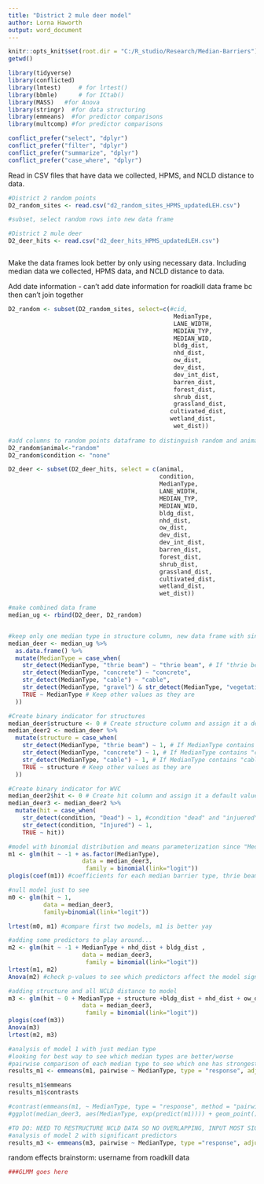 ```yaml
---
title: "District 2 mule deer model"
author: Lorna Haworth
output: word_document
---
```


```r
knitr::opts_knit$set(root.dir = "C:/R_studio/Research/Median-Barriers")
getwd()

library(tidyverse)
library(conflicted)
library(lmtest)     # for lrtest()
library(bbmle)      # for ICtab()
library(MASS)   #for Anova
library(stringr)  #for data structuring 
library(emmeans)  #for predictor comparisons
library(multcomp) #for predictor comparisons

conflict_prefer("select", "dplyr")
conflict_prefer("filter", "dplyr")
conflict_prefer("summarize", "dplyr")
conflict_prefer("case_where", "dplyr")

```

Read in CSV files that have data we collected, HPMS, and NCLD distance to data.
```r

#District 2 random points
D2_random_sites <- read.csv("d2_random_sites_HPMS_updatedLEH.csv")

#subset, select random rows into new data frame

#District 2 mule deer
D2_deer_hits <- read.csv("d2_deer_hits_HPMS_updatedLEH.csv")



```
Make the data frames look better by only using necessary data. Including median data we collected, HPMS data, and NCLD distance to data.

Add date information - can't add date information for roadkill data frame bc then can't join together
```r
D2_random <- subset(D2_random_sites, select=c(#cid,
                                               MedianType,
                                               LANE_WIDTH,
                                               MEDIAN_TYP,
                                               MEDIAN_WID,
                                               bldg_dist,
                                               nhd_dist,
                                               ow_dist,
                                               dev_dist,
                                               dev_int_dist,
                                               barren_dist,
                                               forest_dist,
                                               shrub_dist,
                                               grassland_dist,
                                              cultivated_dist,
                                              wetland_dist,
                                               wet_dist))
                                              
#add columns to random points dataframe to distinguish random and animal condition
D2_random$animal<-"random" 
D2_random$condition <- "none"

D2_deer <- subset(D2_deer_hits, select = c(animal, 
                                           condition, 
                                           MedianType,
                                           LANE_WIDTH,
                                           MEDIAN_TYP,
                                           MEDIAN_WID,
                                           bldg_dist,
                                           nhd_dist,
                                           ow_dist,
                                           dev_dist,
                                           dev_int_dist,
                                           barren_dist,
                                           forest_dist,
                                           shrub_dist,
                                           grassland_dist,
                                           cultivated_dist,
                                           wetland_dist,
                                           wet_dist))

```


```r

#make combined data frame 
median_ug <- rbind(D2_deer, D2_random) 


#keep only one median type in structure column, new data frame with single classes
median_deer <- median_ug %>%
  as.data.frame() %>%
  mutate(MedianType = case_when(
    str_detect(MedianType, "thrie beam") ~ "thrie beam", # If "thrie beam" is anywhere in the string, change to "thrie beam"
    str_detect(MedianType, "concrete") ~ "concrete",
    str_detect(MedianType, "cable") ~ "cable",
    str_detect(MedianType, "gravel") & str_detect(MedianType, "vegetative") ~ "vegetative", # If both "gravel" and "vegetative" are present, change to "vegetative"
    TRUE ~ MedianType # Keep other values as they are
  ))

#Create binary indicator for structures
median_deer$structure <- 0 # Create structure column and assign it a default value of 0
median_deer2 <- median_deer %>%
  mutate(structure = case_when(
    str_detect(MedianType, "thrie beam") ~ 1, # If MedianType contains "thrie beam", change structure to 1
    str_detect(MedianType, "concrete") ~ 1, # If MedianType contains "concrete", change structure to 1
    str_detect(MedianType, "cable") ~ 1, # If MedianType contains "cable", change structure to 1
    TRUE ~ structure # Keep other values as they are
  ))

#Create binary indicator for WVC
median_deer2$hit <- 0 # Create hit column and assign it a default value of 0
median_deer3 <- median_deer2 %>%
  mutate(hit = case_when(
    str_detect(condition, "Dead") ~ 1, #condition "dead" and "injuered", change to 1
    str_detect(condition, "Injured") ~ 1,
    TRUE ~ hit))


```


```r
#model with binomial distribution and means parameterization since "MedianType" is categorical data
m1 <- glm(hit ~ -1 + as.factor(MedianType),
                     data = median_deer3,
                      family = binomial(link="logit"))
plogis(coef(m1)) #coefficients for each median barrier type, thrie beam is largest effect 

#null model just to see
m0 <- glm(hit ~ 1,
          data = median_deer3,
          family=binomial(link="logit"))

lrtest(m0, m1) #compare first two models, m1 is better yay

#adding some predictors to play around...
m2 <- glm(hit ~ -1 + MedianType + nhd_dist + bldg_dist ,
                     data = median_deer3,
                      family = binomial(link="logit"))
lrtest(m1, m2)
Anova(m2) #check p-values to see which predictors affect the model significantly

#adding structure and all NCLD distance to model
m3 <- glm(hit ~ 0 + MedianType + structure +bldg_dist + nhd_dist + ow_dist + dev_dist + dev_int_dist + barren_dist + forest_dist + shrub_dist + grassland_dist + cultivated_dist + wetland_dist + wet_dist,
                     data = median_deer3,
                      family = binomial(link="logit"))
plogis(coef(m3))
Anova(m3)
lrtest(m2, m3)
```


```r

#analysis of model 1 with just median type
#looking for best way to see which median types are better/worse
#pairwise comparison of each median type to see which one has strongest effect
results_m1 <- emmeans(m1, pairwise ~ MedianType, type = "response", adjust = "tukey") 

results_m1$emmeans
results_m1$contrasts

#contrast(emmeans(m1, ~ MedianType, type = "response", method = "pairwise"))
#ggplot(median_deer3, aes(MedianType, exp(predict(m1)))) + geom_point()

#TO DO: NEED TO RESTRUCTURE NCLD DATA SO NO OVERLAPPING, INPUT MOST SIG INTO BELOW RESULTS
#analysis of model 2 with significant predictors
results_m3 <- emmeans(m3, pairwise ~ MedianType, type ="response", adjust = "tukey")

```


random effects brainstorm: username from roadkill data
```r
###GLMM goes here
```
